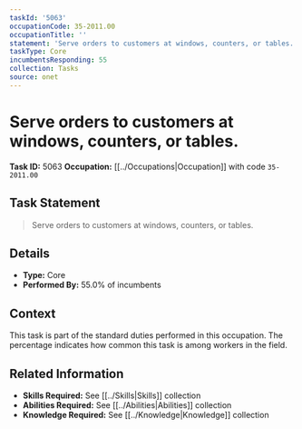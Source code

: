 ```yaml
---
taskId: '5063'
occupationCode: 35-2011.00
occupationTitle: ''
statement: 'Serve orders to customers at windows, counters, or tables.'
taskType: Core
incumbentsResponding: 55
collection: Tasks
source: onet
---
```

# Serve orders to customers at windows, counters, or tables.

**Task ID:** 5063
**Occupation:** [[../Occupations|Occupation]] with code `35-2011.00`

## Task Statement

> Serve orders to customers at windows, counters, or tables.

## Details

- **Type:** Core
- **Performed By:** 55.0% of incumbents

## Context

This task is part of the standard duties performed in this occupation. The percentage indicates how common this task is among workers in the field.

## Related Information

- **Skills Required:** See [[../Skills|Skills]] collection
- **Abilities Required:** See [[../Abilities|Abilities]] collection
- **Knowledge Required:** See [[../Knowledge|Knowledge]] collection
